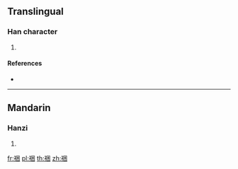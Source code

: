 {{character info/new}}
==Translingual==

===Han character===
{{Han char|rn=113|rad=示|as=07|sn=12|four=|canj=IFWD,XIFWD}}

# {{defn|Han|sort=示07}}

====References====
* {{Han ref|kx=0843.210|dkj=24718|hdz=42399.030|uh=7975|ud=31093}}

----

==Mandarin==

===Hanzi===
{{cmn-hanzi|pin=[[kǔn]] ([[kun3]])|wg=k'un<sup>3</sup>}}

# {{defn|lang=cmn|sort=示07}}

[[fr:祵]]
[[pl:祵]]
[[th:祵]]
[[zh:祵]]